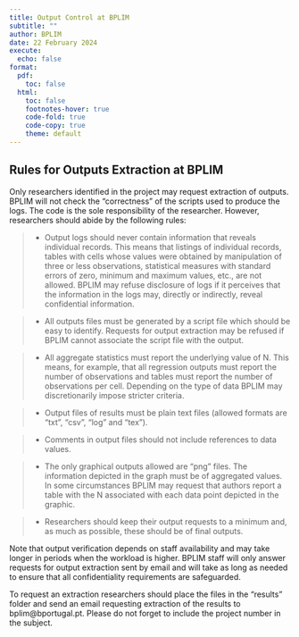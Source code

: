 ```yaml
---
title: Output Control at BPLIM
subtitle: ""
author: BPLIM
date: 22 February 2024
execute:
  echo: false
format:
  pdf:
    toc: false
  html:
    toc: false
    footnotes-hover: true
    code-fold: true
    code-copy: true
    theme: default
---
```



## Rules for Outputs Extraction at BPLIM

Only researchers identified in the project may request extraction of outputs. BPLIM will not check the “correctness” of the scripts used to produce the logs. The code is the sole responsibility of the researcher. However, researchers should abide by the following rules:

  > - Output logs should never contain information that reveals individual records. This means that listings of individual records, tables with cells whose values were obtained by manipulation of three or less observations, statistical measures with standard errors of zero, minimum and maximum values, etc., are not allowed. BPLIM may refuse disclosure of logs if it perceives that the information in the logs may, directly or indirectly, reveal confidential information.
  
  > -	All outputs files must be generated by a script file which should be easy to     identify. Requests for output extraction may be refused if BPLIM cannot associate the script file with the output.
   
  > -	All aggregate statistics must report the underlying value of N. This means, for example, that all regression outputs must report the number of observations and tables must report the number of observations per cell. Depending on the type of data BPLIM may discretionarily impose stricter criteria.
  
  > -	Output files of results must be plain text files (allowed formats are “txt”, “csv”, “log” and “tex”).
  
  > -	Comments in output files should not include references to data values.
  
  > -	The only graphical outputs allowed are “png” files. The information depicted in the graph must be of aggregated values. In some circumstances BPLIM may request that authors report a table with the N associated with each data point depicted in the graphic.  
  
  > -	Researchers should keep their output requests to a minimum and, as much as possible, these should be of final outputs.
  
  
  
Note that output verification depends on staff availability and may take longer in periods when the workload is higher. BPLIM staff will only answer requests for output extraction sent by email and will take as long as needed to ensure that all confidentiality requirements are safeguarded.


To request an extraction researchers should place the files in the “results” folder and send an email requesting extraction of the results to bplim@bportugal.pt. Please do not forget to include the project number in the subject.


